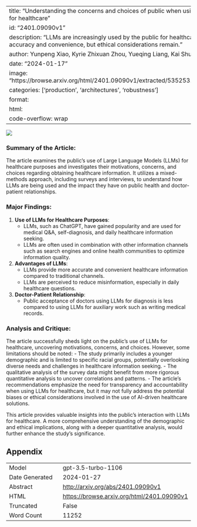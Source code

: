 
---
title: "Understanding the concerns and choices of public when using large language models for healthcare"
id: "2401.09090v1"
description: "LLMs are increasingly used by the public for healthcare information, offering accuracy and convenience, but ethical considerations remain."
author: Yunpeng Xiao, Kyrie Zhixuan Zhou, Yueqing Liang, Kai Shu
date: "2024-01-17"
image: "https://browse.arxiv.org/html/2401.09090v1/extracted/5352531/images/searchLLM.png"
categories: ['production', 'architectures', 'robustness']
format:
  html:
    code-overflow: wrap
---

![](https://browse.arxiv.org/html/2401.09090v1/extracted/5352531/images/searchLLM.png)

### Summary of the Article:
The article examines the public's use of Large Language Models (LLMs) for healthcare purposes and investigates their motivations, concerns, and choices regarding obtaining healthcare information. It utilizes a mixed-methods approach, including surveys and interviews, to understand how LLMs are being used and the impact they have on public health and doctor-patient relationships.

### Major Findings:
1. **Use of LLMs for Healthcare Purposes**:
   - LLMs, such as ChatGPT, have gained popularity and are used for medical Q&A, self-diagnosis, and daily healthcare information seeking.
   - LLMs are often used in combination with other information channels such as search engines and online health communities to optimize information quality.

2. **Advantages of LLMs**:
   - LLMs provide more accurate and convenient healthcare information compared to traditional channels.
   - LLMs are perceived to reduce misinformation, especially in daily healthcare questions.

3. **Doctor-Patient Relationship**:
   - Public acceptance of doctors using LLMs for diagnosis is less compared to using LLMs for auxiliary work such as writing medical records.

### Analysis and Critique:
The article successfully sheds light on the public’s use of LLMs for healthcare, uncovering motivations, concerns, and choices. However, some limitations should be noted:
- The study primarily includes a younger demographic and is limited to specific racial groups, potentially overlooking diverse needs and challenges in healthcare information seeking.
- The qualitative analysis of the survey data might benefit from more rigorous quantitative analysis to uncover correlations and patterns.
- The article’s recommendations emphasize the need for transparency and accountability when using LLMs for healthcare, but it may not fully address the potential biases or ethical considerations involved in the use of AI-driven healthcare solutions.

This article provides valuable insights into the public's interaction with LLMs for healthcare. A more comprehensive understanding of the demographic and ethical implications, along with a deeper quantitative analysis, would further enhance the study's significance.

## Appendix

|          |          |
|----------|----------|
| Model     | gpt-3.5-turbo-1106       |
| Date Generated     | 2024-01-27       |
| Abstract | [http://arxiv.org/abs/2401.09090v1](http://arxiv.org/abs/2401.09090v1)        |
| HTML     | [https://browse.arxiv.org/html/2401.09090v1](https://browse.arxiv.org/html/2401.09090v1)       |
| Truncated       | False       |
| Word Count       | 11252       |